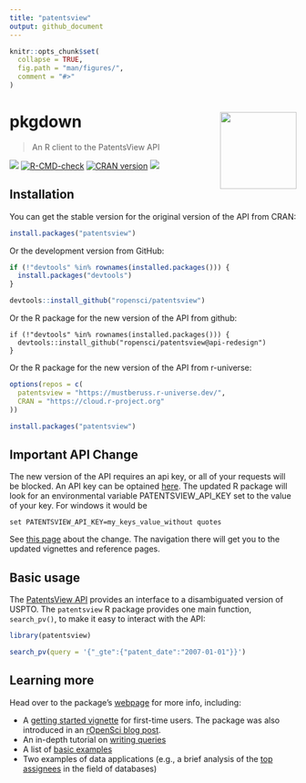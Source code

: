 ```yaml
---
title: "patentsview"
output: github_document
---
```


```r
knitr::opts_chunk$set(
  collapse = TRUE,
  fig.path = "man/figures/",
  comment = "#>"
)
```

# pkgdown <img src="man/figures/logo.png" align="right" height="134.5" />
> An R client to the PatentsView API

[![](http://badges.ropensci.org/112_status.svg)](https://github.com/ropensci/software-review/issues/112)
[![R-CMD-check](https://github.com/ropensci/patentsview/workflows/R-CMD-check/badge.svg)](https://github.com/ropensci/patentsview/actions)
[![CRAN version](http://www.r-pkg.org/badges/version/patentsview)](https://cran.r-project.org/package=patentsview)
[![](https://mustberuss.r-universe.dev/badges/patentsview)](https://mustberuss.r-universe.dev/ui#package:patentsview)

## Installation

You can get the stable version for the original version of the API from CRAN:

```r
install.packages("patentsview")
```

Or the development version from GitHub:

```r
if (!"devtools" %in% rownames(installed.packages())) {
  install.packages("devtools")
}

devtools::install_github("ropensci/patentsview")
```
Or the R package for the new version of the API from github:
```
if (!"devtools" %in% rownames(installed.packages())) {
  devtools::install_github("ropensci/patentsview@api-redesign")
}
```
Or the R package for the new version of the API from r-universe:

```r
options(repos = c(
  patentsview = "https://mustberuss.r-universe.dev/",
  CRAN = "https://cloud.r-project.org"
))

install.packages("patentsview")
```
## Important API Change

The new version of the API requires an api key, or all of your requests will be blocked.  An API key can be optained [here](https://patentsview.org/apis/keyrequest).  The updated R package will look for an environmental variable PATENTSVIEW_API_KEY set to the value of your key. For windows it would be
```
set PATENTSVIEW_API_KEY=my_keys_value_without quotes
```

See [this page](https://mustberuss.github.io/patentsview/articles/api-changes.html) about the change. The navigation there will get you to the updated vignettes and reference pages.

## Basic usage

The [PatentsView API](https://patentsview.org/apis/api-endpoints) provides an interface to a disambiguated version of USPTO. The `patentsview` R package provides one main function, `search_pv()`, to make it easy to interact with the API:

```r
library(patentsview)

search_pv(query = '{"_gte":{"patent_date":"2007-01-01"}}')
```

## Learning more

Head over to the package's [webpage](https://docs.ropensci.org/patentsview/index.html) for more info, including:

* A [getting started vignette](https://docs.ropensci.org/patentsview/articles/getting-started.html) for first-time users. The package was also introduced in an [rOpenSci blog post](https://ropensci.org/blog/2017/09/19/patentsview/).
* An in-depth tutorial on [writing queries](https://docs.ropensci.org/patentsview/articles/writing-queries.html)
* A list of [basic examples](https://docs.ropensci.org/patentsview/articles/examples.html)
* Two examples of data applications (e.g., a brief analysis of the [top assignees](https://docs.ropensci.org/patentsview/articles/top-assignees.html) in the field of databases)

